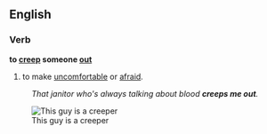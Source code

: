 == English ==

=== Verb ===
'''to [[creep]] someone [[out]]'''

# to make [[uncomfortable]] or [[afraid]].
: ''That janitor who's always talking about blood '''creeps me out'''.''

<!--to behave in a way which causes other people to feel as if you're strange, making them uncomfortable because of it; weird out.-->



[[Image:creeper.jpg|frame|right|This guy is a creeper]]